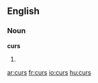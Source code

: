 ==English==

===Noun===
'''curs'''

# {{plural of|[[cur]]}}

[[ar:curs]]
[[fr:curs]]
[[io:curs]]
[[hu:curs]]